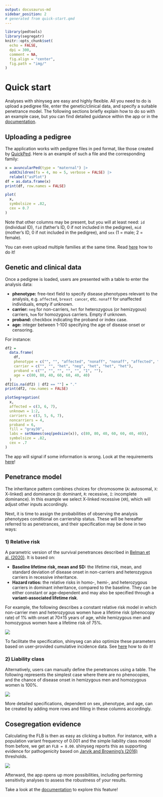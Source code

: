 ```yaml
---
output: docusaurus-md
sidebar_position: 2
# generated from quick-start.qmd
---
```


```r
library(pedtools)
library(segregatr)
knitr::opts_chunk$set(
  echo = FALSE,
  dpi = 300,
  comment = NA,
  fig.align = "center",
  fig.path = "img/"
)
```

# Quick start

Analyses with shinyseg are easy and highly flexible. All you need to do is upload a pedigree file, enter the genetic/clinical data, and specify a suitable penetrance model. The following sections briefly explain how to do so with an example case, but you can find detailed guidance within the app or in the [documentation](/how-to).

## Uploading a pedigree

The application works with pedigree files in ped format, like those created by [QuickPed](https://magnusdv.shinyapps.io/quickped). Here is an example of such a file and the corresponding family:

```r
x = avuncularPed(type = "maternal") |>
  addChildren(fa = 4, mo = 5, verbose = FALSE) |>
  relabel("asPlot")
df = as.data.frame(x)
print(df, row.names = FALSE)
```

```r
plot(
  x,
  symbolsize = .82,
  cex = 0.7
)
```

Note that other columns may be present, but you will at least need: `id` (individual ID), `fid` (father's ID, 0 if not included in the pedigree), `mid` (mother's ID, 0 if not included in the pedigree), and `sex` (1 = male; 2 = female).

::: {.callout-tip}
You can even upload multiple families at the same time. Read [here](/how-to/pedigree#multiple-families) how to do it!
:::

## Genetic and clinical data

Once a pedigree is loaded, users are presented with a table to enter the analysis data:

* __phenotype:__ free-text field to specify disease phenotypes relevant to the analysis, e.g. `affected`, `breast cancer`, etc. `nonaff` for unaffected individuals, empty if unknown.
* __carrier:__ `neg` for non-carriers, `het` for heterozygous (or hemizygous) carriers, `hom` for homozygous carriers. Empty if unknown.
* __proband:__ checkbox indicating the proband or index case.
* __age:__ integer between 1-100 specifying the age of disease onset or censoring.

For instance:

```r
df2 =
  data.frame(
    df,
    phenotype = c("", "", "affected", "nonaff", "nonaff", "affected", "affected"),
    carrier = c("", "", "het", "neg", "het", "het", "het"),
    proband = c("", "", "", "", "", "1", ""),
    age = c(80, 80, 40, 60, 60, 40, 40)
  )
df2[is.na(df2) | df2 == ""] = "."
print(df2, row.names = FALSE)
```

```r
plotSegregation(
  x,
  affected = c(3, 6, 7),
  unknown = 1:2,
  carriers = c(3, 5, 6, 7),
  noncarriers = 4,
  proband = 6,
  fill = "gray30",
  labs = setNames(seq(pedsize(x)), c(80, 80, 40, 60, 60, 40, 40)),
  symbolsize = .82,
  cex = .7
)
```

::: {.callout-warning}
The app will signal if some information is wrong. Look at the requirements [here](/how-to/pedigree#clinical-and-genetic-data)!
:::

## Penetrance model

The inheritance pattern combines choices for chromosome (`A`: autosomal, `X`: X-linked) and dominance (`D`: dominant, `R`: recessive, `I`: incomplete dominance). In this example we select X-linked recessive (`XR`), which will adjust other inputs accordingly.

Next, it is time to assign the probabilities of observing the analysis phenotypes conditional on carriership status. These will be hereafter referred to as penetrances, and their specification may be done in two ways:

### 1) Relative risk

A parametric version of the survival penetrances described in [Belman et al. (2020)](https://doi.org/10.1038/s41436-020-0920-4). It is based on:

* __Baseline lifetime risk, mean and SD:__ the lifetime risk, mean, and standard deviation of disease onset in non-carriers and heterozygous carriers in recessive inheritance. 
* __Hazard ratios:__ the relative risks in homo-, hemi-, and heterozygous carriers in dominant inheritance, compared to the baseline. They can be either constant or age-dependent and may also be specified through a __variant-associated lifetime risk__.

For example, the following describes a constant relative risk model in which non-carrier men and heterozygous women have a lifetime risk (phenocopy rate) of 1% with onset at 70±15 years of age, while hemizygous men and homozygous women have a lifetime risk of 75%.

<img src={require("./img/rrisk-tab.png").default} style={{maxHeight:"300px"}} />

::: {.callout-tip}
To facilitate the specification, shinyseg can also optimize these parameters based on user-provided cumulative incidence data. See [here](/how-to/penetrance#optimal-parameters) how to do it!
:::

### 2) Liability class

Alternatively, users can manually define the penetrances using a table. The following represents the simplest case where there are no phenocopies, and the chance of disease onset in hemizygous men and homozygous women is 100%.

<img src={require("./img/lclass-tab.png").default} style={{maxHeight:"61px"}} />

More detailed specifications, dependent on sex, phenotype, and age, can be created by adding more rows and filling in these columns accordingly.

## Cosegregation evidence

Calculating the FLB is then as easy as clicking a button. For instance, with a population variant frequency of 0.001 and the simple liability class model from before, we get an `FLB = 8.00`. shinyseg reports this as supporting evidence for pathogenicity based on [Jarvik and Browning's (2016)](https://doi.org/10.1016%2Fj.ajhg.2016.04.003) thresholds.

<img src={require("./img/flb.png").default} style={{maxHeight:"70px"}} />

Afterward, the app opens up more possibilities, including performing sensitivity analyses to assess the robustness of your results.

::: {.callout-tip}
Take a look at the [documentation](/how-to/flb#sensitivity-analyses) to explore this feature!
:::
